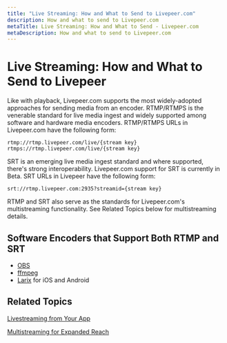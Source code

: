 ```yaml
---
title: "Live Streaming: How and What to Send to Livepeer.com"
description: How and what to send to Livepeer.com
metaTitle: Live Streaming: How and What to Send - Livepeer.com
metaDescription: How and what to send to Livepeer.com
---
```


# Live Streaming: How and What to Send to Livepeer

Like with playback, Livepeer.com supports the most widely-adopted approaches for
sending media from an encoder. RTMP/RTMPS is the venerable standard for live
media ingest and widely supported among software and hardware media encoders.
RTMP/RTMPS URLs in Livepeer.com have the following form:

`rtmp://rtmp.livepeer.com/live/{stream key}`
`rtmps://rtmp.livepeer.com/live/{stream key}`

SRT is an emerging live media ingest standard and where supported, there's
strong interoperability. Livepeer.com support for SRT is currently in Beta. SRT
URLs in Livepeer have the following form:

`srt://rtmp.livepeer.com:2935?streamid={stream key}`

RTMP and SRT also serve as the standards for Livepeer.com's multistreaming
functionality. See Related Topics below for multistreaming details.

## Software Encoders that Support Both RTMP and SRT

- [OBS](https://obsproject.com/)
- [ffmpeg](https://ffmpeg.org/)
- [Larix](https://softvelum.com/larix/) for iOS and Android

## Related Topics

[Livestreaming from Your App](../developing-a-production-app/livestreaming-from-your-app)

[Multistreaming for Expanded Reach](../multistreaming/multistreaming-for-expanded-reach)
